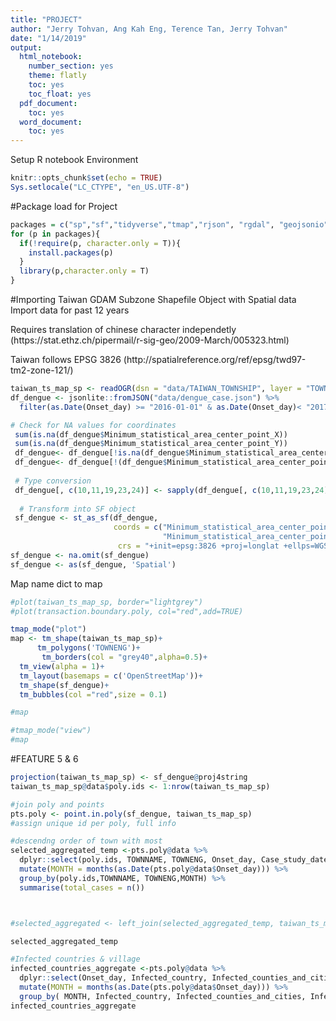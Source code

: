 ```yaml
---
title: "PROJECT"
author: "Jerry Tohvan, Ang Kah Eng, Terence Tan, Jerry Tohvan"
date: "1/14/2019"
output: 
  html_notebook:
    number_section: yes
    theme: flatly
    toc: yes
    toc_float: yes
  pdf_document:
    toc: yes
  word_document:
    toc: yes
---
```


Setup R notebook Environment
```r
knitr::opts_chunk$set(echo = TRUE)
Sys.setlocale("LC_CTYPE", "en_US.UTF-8")
```

#Package load for Project
```r
packages = c("sp","sf","tidyverse","tmap","rjson", "rgdal", "geojsonio", "GISTools",'spatialEco', "raster","dplyr") 
for (p in packages){
  if(!require(p, character.only = T)){
    install.packages(p) 
  } 
  library(p,character.only = T) 
}
```

#Importing Taiwan GDAM Subzone
Shapefile Object with Spatial data
Import data for past 12 years

Requires translation of chinese character independetly (https://stat.ethz.ch/pipermail/r-sig-geo/2009-March/005323.html)

Taiwan follows EPSG 3826 (http://spatialreference.org/ref/epsg/twd97-tm2-zone-121/)
```r
taiwan_ts_map_sp <- readOGR(dsn = "data/TAIWAN_TOWNSHIP", layer = "TOWN_MOI_1071226", stringsAsFactors=TRUE)
df_dengue <- jsonlite::fromJSON("data/dengue_case.json") %>% 
  filter(as.Date(Onset_day) >= "2016-01-01" & as.Date(Onset_day)< "2017-01-01")

# Check for NA values for coordinates
 sum(is.na(df_dengue$Minimum_statistical_area_center_point_X))
 sum(is.na(df_dengue$Minimum_statistical_area_center_point_Y))
 df_dengue<- df_dengue[!is.na(df_dengue$Minimum_statistical_area_center_point_X),]
 df_dengue<- df_dengue[!(df_dengue$Minimum_statistical_area_center_point_X == 'None'),]
 
 # Type conversion
 df_dengue[, c(10,11,19,23,24)] <- sapply(df_dengue[, c(10,11,19,23,24)], as.numeric)
 
  # Transform into SF object
 sf_dengue <- st_as_sf(df_dengue, 
                       coords = c("Minimum_statistical_area_center_point_X",
                                  "Minimum_statistical_area_center_point_Y"),
                        crs = "+init=epsg:3826 +proj=longlat +ellps=WGS84 +no_defs",na.fail=FALSE)
sf_dengue <- na.omit(sf_dengue)
sf_dengue <- as(sf_dengue, 'Spatial')
```

Map name dict to map
```r

#plot(taiwan_ts_map_sp, border="lightgrey")
#plot(transaction.boundary.poly, col="red",add=TRUE)

tmap_mode("plot")
map <- tm_shape(taiwan_ts_map_sp)+
      tm_polygons('TOWNENG')+
       tm_borders(col = "grey40",alpha=0.5)+
  tm_view(alpha = 1)+
  tm_layout(basemaps = c('OpenStreetMap'))+
  tm_shape(sf_dengue)+
  tm_bubbles(col ="red",size = 0.1)

#map 
```


```r
#tmap_mode("view")
#map 

```

#FEATURE 5 & 6
```r
projection(taiwan_ts_map_sp) <- sf_dengue@proj4string
taiwan_ts_map_sp@data$poly.ids <- 1:nrow(taiwan_ts_map_sp)

#join poly and points
pts.poly <- point.in.poly(sf_dengue, taiwan_ts_map_sp)
#assign unique id per poly, full info
```
```r
#descendng order of town with most
selected_aggregated_temp <-pts.poly@data %>% 
  dplyr::select(poly.ids, TOWNNAME, TOWNENG, Onset_day, Case_study_date, Notification_day) %>% 
  mutate(MONTH = months(as.Date(pts.poly@data$Onset_day))) %>%
  group_by(poly.ids,TOWNNAME, TOWNENG,MONTH) %>% 
  summarise(total_cases = n())



#selected_aggregated <- left_join(selected_aggregated_temp, taiwan_ts_map_sp@data, by=c("poly.ids"))

selected_aggregated_temp

```
```r
#Infected countries & village
infected_countries_aggregate <-pts.poly@data %>% 
  dplyr::select(Onset_day, Infected_country, Infected_counties_and_cities, Infected_village)%>% 
  mutate(MONTH = months(as.Date(pts.poly@data$Onset_day))) %>%
  group_by( MONTH, Infected_country, Infected_counties_and_cities, Infected_village) %>% summarise(total_cases = n())
infected_countries_aggregate
```





